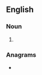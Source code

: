 ==English==

===Noun===
{{head|en|noun plural form}}

# {{plural of|flintstone|lang=en}}

===Anagrams===
* {{anagrams|en|nonleftists}}